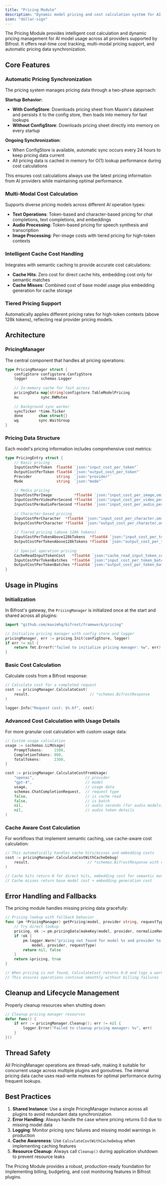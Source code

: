 ```yaml
---
title: "Pricing Module"
description: "Dynamic model pricing and cost calculation system for AI model usage tracking and billing."
icon: "dollar-sign"
---
```


The Pricing Module provides intelligent cost calculation and dynamic pricing management for AI model usage across all providers supported by Bifrost. It offers real-time cost tracking, multi-modal pricing support, and automatic pricing data synchronization.

## Core Features

### **Automatic Pricing Synchronization**
The pricing system manages pricing data through a two-phase approach:

**Startup Behavior:**
- **With ConfigStore**: Downloads pricing sheet from Maxim's datasheet and persists it to the config store, then loads into memory for fast lookups
- **Without ConfigStore**: Downloads pricing sheet directly into memory on every startup

**Ongoing Synchronization:**
- When ConfigStore is available, automatic sync occurs every 24 hours to keep pricing data current
- All pricing data is cached in memory for O(1) lookup performance during cost calculations

This ensures cost calculations always use the latest pricing information from AI providers while maintaining optimal performance.

### **Multi-Modal Cost Calculation**
Supports diverse pricing models across different AI operation types:
- **Text Operations**: Token-based and character-based pricing for chat completions, text completions, and embeddings
- **Audio Processing**: Token-based pricing for speech synthesis and transcription
- **Image Processing**: Per-image costs with tiered pricing for high-token contexts

### **Intelligent Cache Cost Handling**
Integrates with semantic caching to provide accurate cost calculations:
- **Cache Hits**: Zero cost for direct cache hits, embedding cost only for semantic matches
- **Cache Misses**: Combined cost of base model usage plus embedding generation for cache storage

### **Tiered Pricing Support**
Automatically applies different pricing rates for high-token contexts (above 128k tokens), reflecting real provider pricing models.

## Architecture

### PricingManager
The central component that handles all pricing operations:

```go
type PricingManager struct {
    configStore configstore.ConfigStore
    logger      schemas.Logger
    
    // In-memory cache for fast access
    pricingData map[string]configstore.TableModelPricing
    mu          sync.RWMutex
    
    // Background sync worker
    syncTicker *time.Ticker
    done       chan struct{}
    wg         sync.WaitGroup
}
```

### Pricing Data Structure
Each model's pricing information includes comprehensive cost metrics:

```go
type PricingEntry struct {
    // Basic pricing
    InputCostPerToken  float64 `json:"input_cost_per_token"`
    OutputCostPerToken float64 `json:"output_cost_per_token"`
    Provider           string  `json:"provider"`
    Mode               string  `json:"mode"`
    
    // Media pricing
    InputCostPerImage          *float64 `json:"input_cost_per_image,omitempty"`
    InputCostPerVideoPerSecond *float64 `json:"input_cost_per_video_per_second,omitempty"`
    InputCostPerAudioPerSecond *float64 `json:"input_cost_per_audio_per_second,omitempty"`
    
    // Character-based pricing
    InputCostPerCharacter  *float64 `json:"input_cost_per_character,omitempty"`
    OutputCostPerCharacter *float64 `json:"output_cost_per_character,omitempty"`
    
    // Tiered pricing (above 128k tokens)
    InputCostPerTokenAbove128kTokens  *float64 `json:"input_cost_per_token_above_128k_tokens,omitempty"`
    OutputCostPerTokenAbove128kTokens *float64 `json:"output_cost_per_token_above_128k_tokens,omitempty"`
    
    // Special operation pricing
    CacheReadInputTokenCost   *float64 `json:"cache_read_input_token_cost,omitempty"`
    InputCostPerTokenBatches  *float64 `json:"input_cost_per_token_batches,omitempty"`
    OutputCostPerTokenBatches *float64 `json:"output_cost_per_token_batches,omitempty"`
}
```

## Usage in Plugins

### Initialization
In Bifrost's gateway, the `PricingManager` is initialized once at the start and shared across all plugins:

```go
import "github.com/maximhq/bifrost/framework/pricing"

// Initialize pricing manager with config store and logger
pricingManager, err := pricing.Init(configStore, logger)
if err != nil {
    return fmt.Errorf("failed to initialize pricing manager: %w", err)
}
```

### Basic Cost Calculation
Calculate costs from a Bifrost response:

```go
// Calculate cost for a completed request
cost := pricingManager.CalculateCost(
    result,                           // *schemas.BifrostResponse
)

logger.Info("Request cost: $%.6f", cost)
```

### Advanced Cost Calculation with Usage Details
For more granular cost calculation with custom usage data:

```go
// Custom usage calculation
usage := &schemas.LLMUsage{
    PromptTokens:     1500,
    CompletionTokens: 800,
    TotalTokens:      2300,
}

cost := pricingManager.CalculateCostFromUsage(
    "openai",                       // provider
    "gpt-4",                        // model  
    usage,                          // usage data
    schemas.ChatCompletionRequest,  // request type
    false,                          // is cache read
    false,                          // is batch
    nil,                            // audio seconds (for audio models)
    nil,                            // audio token details
)
```

### Cache Aware Cost Calculation
For workflows that implement semantic caching, use cache-aware cost calculation:

```go
// This automatically handles cache hits/misses and embedding costs
cost := pricingManager.CalculateCostWithCacheDebug(
    result,                          // *schemas.BifrostResponse with cache debug info
)

// Cache hits return 0 for direct hits, embedding cost for semantic matches
// Cache misses return base model cost + embedding generation cost
```

## Error Handling and Fallbacks

The pricing module handles missing pricing data gracefully:

```go
// Pricing lookup with fallback behavior
func (pm *PricingManager) getPricing(model, provider string, requestType schemas.RequestType) (*configstore.TableModelPricing, bool) {
    // Try direct lookup
    pricing, ok := pm.pricingData[makeKey(model, provider, normalizeRequestType(requestType))]
    if !ok {
        pm.logger.Warn("pricing not found for model %s and provider %s of request type %s", 
            model, provider, requestType)
        return nil, false
    }
    return &pricing, true
}

// When pricing is not found, CalculateCost returns 0.0 and logs a warning
// This ensures operations continue smoothly without billing failures
```


## Cleanup and Lifecycle Management

Properly cleanup resources when shutting down:

```go
// Cleanup pricing manager resources
defer func() {
    if err := pricingManager.Cleanup(); err != nil {
        logger.Error("Failed to cleanup pricing manager: %v", err)
    }
}()
```

## Thread Safety

All PricingManager operations are thread-safe, making it suitable for concurrent usage across multiple plugins and goroutines. The internal pricing data cache uses read-write mutexes for optimal performance during frequent lookups.

## Best Practices

1. **Shared Instance**: Use a single PricingManager instance across all plugins to avoid redundant data synchronization
2. **Error Handling**: Always handle the case where pricing returns 0.0 due to missing model data
3. **Logging**: Monitor pricing sync failures and missing model warnings in production
4. **Cache Awareness**: Use `CalculateCostWithCacheDebug` when implementing caching features
5. **Resource Cleanup**: Always call `Cleanup()` during application shutdown to prevent resource leaks

The Pricing Module provides a robust, production-ready foundation for implementing billing, budgeting, and cost monitoring features in Bifrost plugins.
